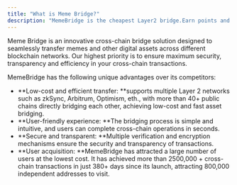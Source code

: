 ```yaml
---
title: "What is Meme Bridge?"
description: "MemeBridge is the cheapest Layer2 bridge.Earn points and bridge through Layer2s within seconds."
---
```


Meme Bridge is an innovative cross-chain bridge solution designed to seamlessly transfer memes and other digital assets across different blockchain networks. Our highest priority is to ensure maximum security, transparency and efficiency in your cross-chain transactions.

MemeBridge has the following unique advantages over its competitors:

- **Low-cost and efficient transfer: **supports multiple Layer 2 networks such as zkSync, Arbitrum, Optimism, eth., with more than 40\+ public chains directly bridging each other, achieving low-cost and fast asset bridging.
- **User-friendly experience: **The bridging process is simple and intuitive, and users can complete cross-chain operations in seconds.
- **Secure and transparent: **Multiple verification and encryption mechanisms ensure the security and transparency of transactions.
- **User acquisition: **MemeBridge has attracted a large number of users at the lowest cost. It has achieved more than 2500,000 \+ cross-chain transactions in just 380\+ days since its launch, attracting 800,000 independent addresses to visit.